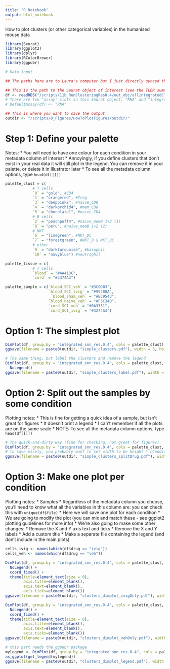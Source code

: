 ```yaml
---
title: "R Notebook"
output: html_notebook
---
```


How to plot clusters (or other categorical variables) in the humanised mouse data

```r
library(Seurat)
library(ggplot2)
library(dplyr)
library(RColorBrewer)
library(ggpubr)
```

```r
# Data input

## The paths here are to Laura's computer but I just directly synced them to the RDM, so if you can find e.g. the Thomas2022 folder on the RDM you can just change the start of the path to point to that

## This is the path to the Seurat object of interest (see the TLDR summary in my Google Docs page)
df <- readRDS("/scripts/11b_RunClusteringRes0.4/out_obj/allintegratedClustered_Seurat2.RDS")
# There are two "assay" slots in this Seurat object, "RNA" and "integrated". Data integration only uses the top 2000 most variable genes (for computational efficiency). For plotting gene expression we need to be in the "RNA" assay, because all the genes are present here. For cluter plotting it doesn't really matter
# DefaultAssay(df) <- "RNA"

## This is where you want to save the output
outdir <- "/scripts/0_Figures/HowToPlotFigures/outdir/"
```

# Step 1: Define your palette

Notes: 
* You will need to have one colour for each condition in your metadata column of interest
* Annoyingly, if you define clusters that don't exist in your real data it will still plot in the legend. You can remove it in your palette, or delete it in Illustrator later
* To see all the metadata column options, type `head(df[[]])`

```r
palette_clust = c(
            # T cells
            `0` = "gold", #CD4
            `1` = "orangered", #Treg
            `3` = "deeppink2", #naive_CD8
            `4` = "darkorchid4", #mem_CD8
            `5` = "chocolate1", #naive_CD4
            # B cells
            `2` = "peachpuff4", #naive_memB 1+2 (1)
            `8` = "peru", #naive_memB 1+2 (2)
            # NKT
            `6` = "limegreen", #NKT_DC
            `7` = "forestgreen", #NKT_B & NKT_DC
            # other
            `9` = "darkturquoise", #basophil
            `10` = "navyblue") #neutrophil

palette_tissue = c(
            # T cells
            `blood` = "#AA413C",
            `cord` = "#3374A3")

palette_sample = c(`blood_SCI_veh` = "#3C0D03",
                   `blood_SCI_ivig` = "#99280A",
                    `blood_sham_veh` = "#EC9543",
                   `blood_naive_veh` = "#F3C34D",
                   `cord_SCI_veh` = "#0A3351",
                   `cord_SCI_ivig` = "#3274A3")
```

# Option 1: The simplest plot

```r
DimPlot(df, group.by = "integrated_snn_res.0.4", cols = palette_clust)
ggsave(filename = paste0(outdir, "simple_clusters.pdf"), width = 5, height = 5)

# The same thing, but label the clusters and remove the legend
DimPlot(df, group.by = "integrated_snn_res.0.4", cols = palette_clust, label = TRUE) +
  NoLegend()
ggsave(filename = paste0(outdir, "simple_clusters_label.pdf"), width = 5, height = 5)
```

# Option 2: Split out the samples by some condition

Plotting notes: 
* This is fine for getting a quick idea of a sample, but isn't great for figures
    * It doesn't print a legend
    * I can't remember if all the plots are on the same scale
* NOTE: To see all the metadata column options, type `head(df[[]])`

```r
# The quick-and-dirty way (fine for checking, not great for figures)
DimPlot(df, group.by = "integrated_snn_res.0.4", cols = palette_clust, split.by = "drug")
# to save nicely, you probably want to set width to be height * nConditions (NB this is in inches)
ggsave(filename = paste0(outdir, "simple_clusters_splitDrug.pdf"), width = 5, height = 5)
```

# Option 3: Make one plot per condition

Plotting notes:
* Samples
    * Regardless of the metadata column you choose, you'll need to know what all the variables in this column are: you can check this with `unique(df$file)`
    * Here we will save one plot for each condition
* We are going to modify the plot (you can mix and match these - see ggplot2 plotting guidelines for more info)
    * We're also going to make some other changes:
          * Remove the X and Y axis text and ticks
          * Remove the X and Y labels
          * Add a custom title
          * Make a separate file containing the legend (and don't include in the main plots)
          
```r
cells_ivig <- names(which(df$drug == "ivig"))
cells_veh <- names(which(df$drug == "veh"))

DimPlot(df, group.by = "integrated_snn_res.0.4", cols = palette_clust, cells = cells_ivig, pt.size = 0.5) +
  NoLegend() +
  coord_fixed() +
  theme(title=element_text(size = 0),
        axis.title=element_blank(),
        axis.text=element_blank(),
        axis.ticks=element_blank())
ggsave(filename = paste0(outdir, "clusters_dimplot_ivigOnly.pdf"), width = 4, height = 4)

DimPlot(df, group.by = "integrated_snn_res.0.4", cols = palette_clust, cells = cells_veh, pt.size = 0.5) +
  NoLegend() +
  coord_fixed() +
  theme(title=element_text(size = 0),
        axis.title=element_blank(),
        axis.text=element_blank(),
        axis.ticks=element_blank())
ggsave(filename = paste0(outdir, "clusters_dimplot_vehOnly.pdf"), width = 4, height = 4)

# this part needs the ggpubr package
mylegend <- DimPlot(df, group.by = "integrated_snn_res.0.4", cols = palette_clust, cells = cells_veh)
as_ggplot(get_legend(mylegend))
ggsave(filename = paste0(outdir, "clusters_dimplot_legend.pdf"), width = 2, height = 3)
```

